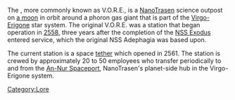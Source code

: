 {{Delete
|reason = Is merged with the "Map" page.}}

The {{StationName}}, more commonly known as V.O.R.E., is a [[NanoTrasen]] science outpost on [[Virgo-3B|a moon]] in orbit around a phoron gas giant that is part of the [[Virgo-Erigone]] star system. The original V.O.R.E. was a station that began operation in [[Timeline#2550s|2558]], three years after the completion of the [[NSS Exodus]] entered service, which the original NSS Adephagia was based upon.

The current station is a space [[tether]] which opened in 2561. The station is crewed by approximately 20 to 50 employees who transfer periodically to and from the [[Virgo-Prime|An-Nur Spaceport]], NanoTrasen's planet-side hub in the Virgo-Erigone system.

[[Category:Lore]]